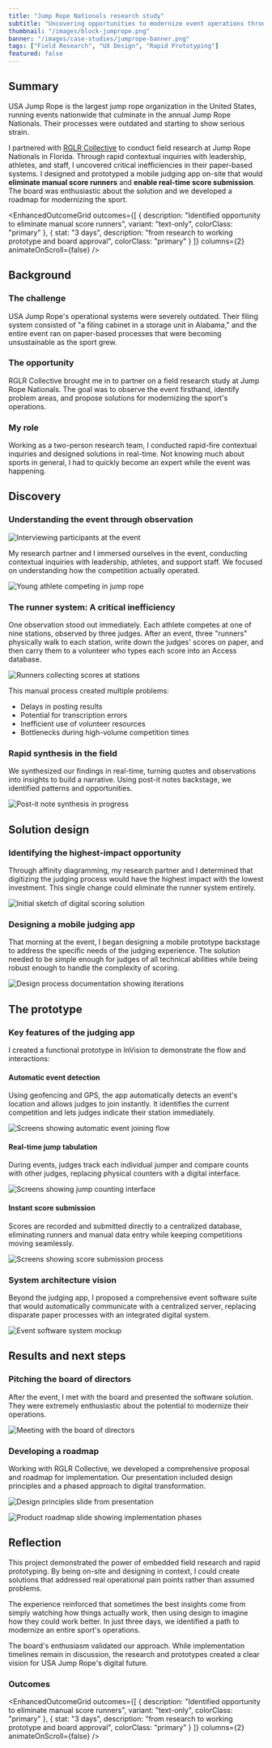 ```yaml
---
title: "Jump Rope Nationals research study"
subtitle: "Uncovering opportunities to modernize event operations through rapid field research"
thumbnail: "/images/block-jumprope.png"
banner: "/images/case-studies/jumprope-banner.png"
tags: ["Field Research", "UX Design", "Rapid Prototyping"]
featured: false
---
```



## Summary

<ProjectDetails 
goal="Identify pain points and opportunities for modernizing jump rope competition operations"
responsibilities="Field research, contextual inquiry, rapid prototyping, solution design"
duration="3 days on-site + follow-up"
/>

USA Jump Rope is the largest jump rope organization in the United States, running events nationwide that culminate in the annual Jump Rope Nationals. Their processes were outdated and starting to show serious strain.

I partnered with [RGLR Collective](http://rglrcollective.com) to conduct field research at Jump Rope Nationals in Florida. Through rapid contextual inquiries with leadership, athletes, and staff, I uncovered critical inefficiencies in their paper-based systems. I designed and prototyped a mobile judging app on-site that would **eliminate manual score runners** and **enable real-time score submission**. The board was enthusiastic about the solution and we developed a roadmap for modernizing the sport.

<EnhancedOutcomeGrid 
  outcomes={[
    {
      description: "Identified opportunity to eliminate manual score runners",
      variant: "text-only",
      colorClass: "primary"
    },
    {
      stat: "3 days",
      description: "from research to working prototype and board approval",
      colorClass: "primary"
    }
  ]}
  columns={2}
  animateOnScroll={false}
/>

## Background

### The challenge

USA Jump Rope's operational systems were severely outdated. Their filing system consisted of "a filing cabinet in a storage unit in Alabama," and the entire event ran on paper-based processes that were becoming unsustainable as the sport grew.

### The opportunity

RGLR Collective brought me in to partner on a field research study at Jump Rope Nationals. The goal was to observe the event firsthand, identify problem areas, and propose solutions for modernizing the sport's operations.

### My role

Working as a two-person research team, I conducted rapid-fire contextual inquiries and designed solutions in real-time. Not knowing much about sports in general, I had to quickly become an expert while the event was happening.

## Discovery

### Understanding the event through observation

![Interviewing participants at the event](/images/case-studies/jumprope-interview.jpg)

My research partner and I immersed ourselves in the event, conducting contextual inquiries with leadership, athletes, and support staff. We focused on understanding how the competition actually operated.

![Young athlete competing in jump rope](/images/case-studies/jumprope-kid.png)

### The runner system: A critical inefficiency

One observation stood out immediately. Each athlete competes at one of nine stations, observed by three judges. After an event, three "runners" physically walk to each station, write down the judges' scores on paper, and then carry them to a volunteer who types each score into an Access database.

![Runners collecting scores at stations](/images/case-studies/jumprope-runners.jpg)

This manual process created multiple problems:
- Delays in posting results
- Potential for transcription errors  
- Inefficient use of volunteer resources
- Bottlenecks during high-volume competition times

### Rapid synthesis in the field

We synthesized our findings in real-time, turning quotes and observations into insights to build a narrative. Using post-it notes backstage, we identified patterns and opportunities.

![Post-it note synthesis in progress](/images/case-studies/jumprope-postits.png)

## Solution design

### Identifying the highest-impact opportunity

Through affinity diagramming, my research partner and I determined that digitizing the judging process would have the highest impact with the lowest investment. This single change could eliminate the runner system entirely.

![Initial sketch of digital scoring solution](/images/case-studies/jumprope-sketch.png)

### Designing a mobile judging app

That morning at the event, I began designing a mobile prototype backstage to address the specific needs of the judging experience. The solution needed to be simple enough for judges of all technical abilities while being robust enough to handle the complexity of scoring.

![Design process documentation showing iterations](/images/case-studies/jumprope-design.png)

## The prototype

### Key features of the judging app

I created a functional prototype in InVision to demonstrate the flow and interactions:

#### Automatic event detection
Using geofencing and GPS, the app automatically detects an event's location and allows judges to join instantly. It identifies the current competition and lets judges indicate their station immediately.

![Screens showing automatic event joining flow](/images/case-studies/jumprope-row-01-1.png)

#### Real-time jump tabulation
During events, judges track each individual jumper and compare counts with other judges, replacing physical counters with a digital interface.

![Screens showing jump counting interface](/images/case-studies/jumprope-row-02-1.png)

#### Instant score submission
Scores are recorded and submitted directly to a centralized database, eliminating runners and manual data entry while keeping competitions moving seamlessly.

![Screens showing score submission process](/images/case-studies/jumprope-row-03.png)

### System architecture vision

Beyond the judging app, I proposed a comprehensive event software suite that would automatically communicate with a centralized server, replacing disparate paper processes with an integrated digital system.

![Event software system mockup](/images/case-studies/jumprope-eventsoftware.png)

## Results and next steps

### Pitching the board of directors

After the event, I met with the board and presented the software solution. They were extremely enthusiastic about the potential to modernize their operations.

![Meeting with the board of directors](/images/case-studies/jumprope-board.png)

### Developing a roadmap

Working with RGLR Collective, we developed a comprehensive proposal and roadmap for implementation. Our presentation included design principles and a phased approach to digital transformation.

![Design principles slide from presentation](/images/case-studies/jumprope-principles.png)

![Product roadmap slide showing implementation phases](/images/case-studies/jumprope-roadmap.png)

## Reflection

This project demonstrated the power of embedded field research and rapid prototyping. By being on-site and designing in context, I could create solutions that addressed real operational pain points rather than assumed problems.

The experience reinforced that sometimes the best insights come from simply watching how things actually work, then using design to imagine how they could work better. In just three days, we identified a path to modernize an entire sport's operations.

The board's enthusiasm validated our approach. While implementation timelines remain in discussion, the research and prototypes created a clear vision for USA Jump Rope's digital future.

### Outcomes
<EnhancedOutcomeGrid 
  outcomes={[
    {
      description: "Identified opportunity to eliminate manual score runners",
      variant: "text-only",
      colorClass: "primary"
    },
    {
      stat: "3 days",
      description: "from research to working prototype and board approval",
      colorClass: "primary"
    }
  ]}
  columns={2}
  animateOnScroll={false}
/>